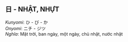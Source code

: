 ## 日 - NHẬT, NHỰT
_Kunyomi_: ひ - び - か   
_Onyomi_: ニチ - ジツ   
_Nghĩa_: Mặt trời, ban ngày, một ngày, chủ nhật, nước nhật